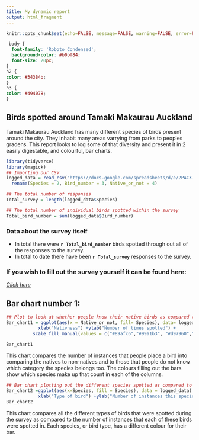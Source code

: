 ---
title: My dynamic report
output: html_fragment
---

```{r setup, include=FALSE}
knitr::opts_chunk$set(echo=FALSE, message=FALSE, warning=FALSE, error=FALSE)

```

```{css}
 body {
  font-family: 'Roboto Condensed';
  background-color: #b0bf84;
  font-size: 20px;
}
h2 {
color: #34384b;
}
h3 {
color: #494078;
}

```

## Birds spotted around Tamaki Makaurau Auckland 
Tamaki Makaurau Auckland has many different species of birds present around the city. They inhabit many areas varrying from parks to peoples gradens. This report looks to log some of that diversity and present it in 2 easily digestable, and colourful, bar charts. 

```{r}
library(tidyverse)
library(magick)
## Importing our CSV
logged_data = read_csv("https://docs.google.com/spreadsheets/d/e/2PACX-1vTOEonK8ilXfFjpLMTf8cPizDb2dxFYK0E1Rz0ksfEI853XPSVR_cHIUxy15O1RdOcw0YydWk7CJsv4/pub?output=csv") %>%
  rename(Species = 2, Bird_number = 3, Native_or_not = 4)

## The total number of responses 
Total_survey = length(logged_data$Species)

## The total number of individual birds spotted within the survey
Total_bird_number = sum(logged_data$Bird_number)

```
### Data about the survey itself
- In total there were **`r Total_bird_number `** birds spotted through out all of the responses to the survey.
- In total to date there have been **`r Total_survey `** responses to the survey. 

### If you wish to fill out the survey yourself it can be found here:

[*Click here*](https://docs.google.com/forms/d/e/1FAIpQLSeDvUddI-7dkcU234_B1SEd_XedrnOpzu0s8k3h5mwloJVbiA/viewform?usp=dialog)

## Bar chart number 1:

``` {r,fig.height=5,fig.width=7}

## Plot to look at whether people know their native birds as compared to their non-native birds.The that colours fill the bars represent what the type of bird spotted was. 
Bar_chart1 = ggplot(aes(x = Native_or_not, fill= Species), data= logged_data) +geom_bar() +
            xlab("Nativness") +ylab("Number of times spotted") + 
          scale_fill_manual(values = c("#89afc6","#99a1b3", "#d97960","#928c5b","#c6d365","#2c2c2c","#415227","#656462","#bc844c"))

Bar_chart1

```

This chart compares the number of instances that people place a bird into comparing the natives to non-natives and to those that people do not know which category the species belongs too. The colours filling out the bars show which species make up that count in each of the columns. 

``` {r,fig.height=5,fig.width=10}
## Bar chart plotting out the different species spotted as compared to number of instances they were spotted in
Bar_chart2 =ggplot(aes(x=Species, fill = Species), data = logged_data) + geom_bar()+
            xlab("Type of bird") +ylab("Number of instances this species was spotted") + scale_fill_manual(values = c("#89afc6","#99a1b3", "#d97960","#928c5b","#c6d365","#2c2c2c","#415227","#656462","#bc844c"))
Bar_chart2
```

This chart compares all the different types of birds that were spotted during the survey as compared to the number of instances that each of these birds were spotted in. Each species, or bird type, has a different colour for their bar. 
